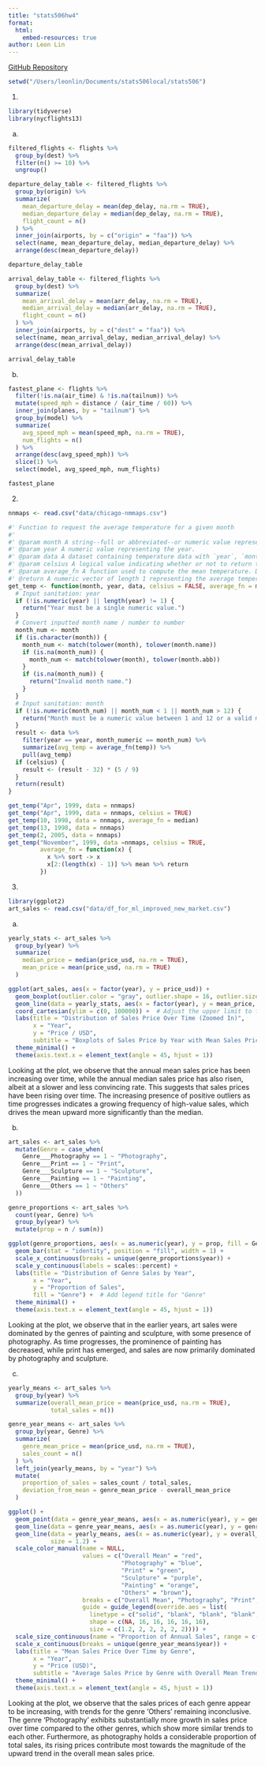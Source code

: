 ```yaml
---
title: "stats506hw4"
format: 
  html:
    embed-resources: true
author: Leon Lin
---
```


[GitHub Repository](https://github.com/the-rizzard-of-0z/stats506.git) 

```r
setwd("/Users/leonlin/Documents/stats506local/stats506")
```

1.
```r
library(tidyverse)
library(nycflights13)
```

a)
```r
filtered_flights <- flights %>%
  group_by(dest) %>%
  filter(n() >= 10) %>%
  ungroup()

departure_delay_table <- filtered_flights %>%
  group_by(origin) %>%
  summarize(
    mean_departure_delay = mean(dep_delay, na.rm = TRUE),
    median_departure_delay = median(dep_delay, na.rm = TRUE),
    flight_count = n()
  ) %>%
  inner_join(airports, by = c("origin" = "faa")) %>%
  select(name, mean_departure_delay, median_departure_delay) %>%
  arrange(desc(mean_departure_delay))

departure_delay_table

arrival_delay_table <- filtered_flights %>%
  group_by(dest) %>%
  summarize(
    mean_arrival_delay = mean(arr_delay, na.rm = TRUE),
    median_arrival_delay = median(arr_delay, na.rm = TRUE),
    flight_count = n()
  ) %>%
  inner_join(airports, by = c("dest" = "faa")) %>%
  select(name, mean_arrival_delay, median_arrival_delay) %>%
  arrange(desc(mean_arrival_delay))

arrival_delay_table
```
b)
```r
fastest_plane <- flights %>%
  filter(!is.na(air_time) & !is.na(tailnum)) %>%
  mutate(speed_mph = distance / (air_time / 60)) %>%
  inner_join(planes, by = "tailnum") %>%
  group_by(model) %>%
  summarize(
    avg_speed_mph = mean(speed_mph, na.rm = TRUE),
    num_flights = n()
  ) %>%
  arrange(desc(avg_speed_mph)) %>%
  slice(1) %>%
  select(model, avg_speed_mph, num_flights)

fastest_plane
```
2. 
```r
nnmaps <- read.csv("data/chicago-nmmaps.csv")

#' Function to request the average temperature for a given month
#' 
#' @param month A string--full or abbreviated--or numeric value representing the month.
#' @param year A numeric value representing the year.
#' @param data A dataset containing temperature data with `year`, `month`, and `temp` columns.
#' @param celsius A logical value indicating whether or not to return the temperature in Celsius. Defaults to `FALSE`.
#' @param average_fn A function used to compute the mean temperature. Defaults to `mean`.
#' @return A numeric vector of length 1 representing the average temperature for the specified month and year.
get_temp <- function(month, year, data, celsius = FALSE, average_fn = mean) {
  # Input sanitation: year
  if (!is.numeric(year) || length(year) != 1) {
    return("Year must be a single numeric value.")
  }
  # Convert inputted month name / number to number
  month_num <- month
  if (is.character(month)) {
    month_num <- match(tolower(month), tolower(month.name))
    if (is.na(month_num)) {
      month_num <- match(tolower(month), tolower(month.abb))
    }
    if (is.na(month_num)) {
      return("Invalid month name.")
    }
  }
  # Input sanitation: month
  if (!is.numeric(month_num) || month_num < 1 || month_num > 12) {
    return("Month must be a numeric value between 1 and 12 or a valid month name.")
  }
  result <- data %>%
    filter(year == year, month_numeric == month_num) %>%
    summarize(avg_temp = average_fn(temp)) %>%
    pull(avg_temp)
  if (celsius) {
    result <- (result - 32) * (5 / 9)
  }
  return(result)
}
```

```r
get_temp("Apr", 1999, data = nnmaps)
get_temp("Apr", 1999, data = nnmaps, celsius = TRUE)
get_temp(10, 1998, data = nnmaps, average_fn = median)
get_temp(13, 1998, data = nnmaps)
get_temp(2, 2005, data = nnmaps)
get_temp("November", 1999, data =nnmaps, celsius = TRUE,
         average_fn = function(x) {
           x %>% sort -> x
           x[2:(length(x) - 1)] %>% mean %>% return
         })
```
3. 
```r
library(ggplot2)
art_sales <- read.csv("data/df_for_ml_improved_new_market.csv")
```

a.
```r
yearly_stats <- art_sales %>%
  group_by(year) %>%
  summarize(
    median_price = median(price_usd, na.rm = TRUE),
    mean_price = mean(price_usd, na.rm = TRUE)
  )

ggplot(art_sales, aes(x = factor(year), y = price_usd)) +
  geom_boxplot(outlier.color = "gray", outlier.shape = 16, outlier.size = 1, alpha = 0.7) +
  geom_line(data = yearly_stats, aes(x = factor(year), y = mean_price, group = 1), color = "red", size = 1) +
  coord_cartesian(ylim = c(0, 100000)) +  # Adjust the upper limit to fit the main data range
  labs(title = "Distribution of Sales Price Over Time (Zoomed In)",
       x = "Year",
       y = "Price / USD",
       subtitle = "Boxplots of Sales Price by Year with Mean Sales Price Trend Line") +
  theme_minimal() +
  theme(axis.text.x = element_text(angle = 45, hjust = 1))
```
Looking at the plot, we observe that the annual mean sales price has been increasing over time, while the annual median sales price has also risen, albeit at a slower and less convincing rate. This suggests that sales prices have been rising over time. The increasing presence of positive outliers as time progresses indicates a growing frequency of high-value sales, which drives the mean upward more significantly than the median.

b.
```r
art_sales <- art_sales %>%
  mutate(Genre = case_when(
    Genre___Photography == 1 ~ "Photography",
    Genre___Print == 1 ~ "Print",
    Genre___Sculpture == 1 ~ "Sculpture",
    Genre___Painting == 1 ~ "Painting",
    Genre___Others == 1 ~ "Others"
  ))

genre_proportions <- art_sales %>%
  count(year, Genre) %>%
  group_by(year) %>%
  mutate(prop = n / sum(n)) 

ggplot(genre_proportions, aes(x = as.numeric(year), y = prop, fill = Genre)) +
  geom_bar(stat = "identity", position = "fill", width = 1) +
  scale_x_continuous(breaks = unique(genre_proportions$year)) +
  scale_y_continuous(labels = scales::percent) +
  labs(title = "Distribution of Genre Sales by Year",
       x = "Year",
       y = "Proportion of Sales",
       fill = "Genre") +  # Add legend title for "Genre"
  theme_minimal() +
  theme(axis.text.x = element_text(angle = 45, hjust = 1))
```
Looking at the plot, we observe that in the earlier years, art sales were dominated by the genres of painting and sculpture, with some presence of photography. As time progresses, the prominence of painting has decreased, while print has emerged, and sales are now primarily dominated by photography and sculpture.

c. 
```r
yearly_means <- art_sales %>%
  group_by(year) %>%
  summarize(overall_mean_price = mean(price_usd, na.rm = TRUE),
            total_sales = n())  

genre_year_means <- art_sales %>%
  group_by(year, Genre) %>%
  summarize(
    genre_mean_price = mean(price_usd, na.rm = TRUE),
    sales_count = n() 
  ) %>%
  left_join(yearly_means, by = "year") %>%
  mutate(
    proportion_of_sales = sales_count / total_sales,  
    deviation_from_mean = genre_mean_price - overall_mean_price
  )

ggplot() +
  geom_point(data = genre_year_means, aes(x = as.numeric(year), y = genre_mean_price, color = Genre, size = proportion_of_sales), alpha = 0.7) +
  geom_line(data = genre_year_means, aes(x = as.numeric(year), y = genre_mean_price, color = Genre), size = 0.4, alpha = 0.4) +
  geom_line(data = yearly_means, aes(x = as.numeric(year), y = overall_mean_price, color = "Overall Mean"),
            size = 1.2) +
  scale_color_manual(name = NULL, 
                     values = c("Overall Mean" = "red", 
                                "Photography" = "blue", 
                                "Print" = "green", 
                                "Sculpture" = "purple", 
                                "Painting" = "orange", 
                                "Others" = "brown"),
                     breaks = c("Overall Mean", "Photography", "Print", "Sculpture", "Painting", "Others"),
                     guide = guide_legend(override.aes = list(
                       linetype = c("solid", "blank", "blank", "blank", "blank", "blank"),  
                       shape = c(NA, 16, 16, 16, 16, 16),   
                       size = c(1.2, 2, 2, 2, 2, 2)))) +  
  scale_size_continuous(name = "Proportion of Annual Sales", range = c(1, 6), labels = scales::percent) +
  scale_x_continuous(breaks = unique(genre_year_means$year)) +
  labs(title = "Mean Sales Price Over Time by Genre",
       x = "Year",
       y = "Price (USD)",
       subtitle = "Average Sales Price by Genre with Overall Mean Trend Line and Sales Proportion by Genre") +
  theme_minimal() +
  theme(axis.text.x = element_text(angle = 45, hjust = 1))
```
Looking at the plot, we observe that the sales prices of each genre appear to be increasing, with trends for the genre 'Others' remaining inconclusive. The genre 'Photography' exhibits substantially more growth in sales price over time compared to the other genres, which show more similar trends to each other. Furthermore, as photography holds a considerable proportion of total sales, its rising prices contribute most towards the magnitude of the upward trend in the overall mean sales price.
